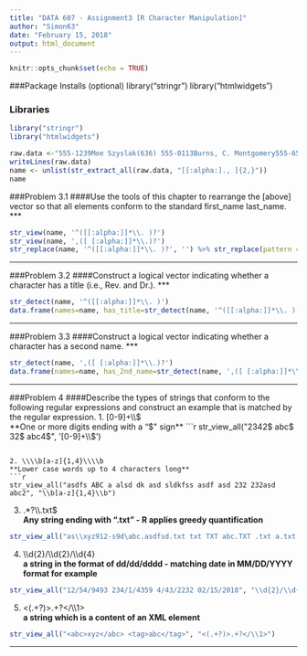 ```yaml
---
title: "DATA 607 - Assignment3 [R Character Manipulation]"
author: "Simon63"
date: "February 15, 2018"
output: html_document
---
```


```r
knitr::opts_chunk$set(echo = TRUE)
```

###Package Installs (optional)
library("stringr")
library("htmlwidgets")

### Libraries
```r
library("stringr")
library("htmlwidgets")
```

```r
raw.data <-"555-1239Moe Szyslak(636) 555-0113Burns, C. Montgomery555-6542Rev. Timothy Lovejoy555 8904Ned Flanders636-555-3226Simpson, Homer5553642Dr. Julius Hibbert";
writeLines(raw.data)
name <- unlist(str_extract_all(raw.data, "[[:alpha:]., ]{2,}"))
name

```

###Problem 3.1
####Use the tools of this chapter to rearrange the [above] vector so that all elements conform to the standard first_name last_name.
***
```r
str_view(name, '^([[:alpha:]]*\\. )?')
str_view(name, ',([ [:alpha:]]*\\.)?')
str_replace(name, '^([[:alpha:]]*\\. )?', '') %>% str_replace(pattern = ',([ [:alpha:]]*\\.)?', replacement =  '')
```
***

###Problem 3.2
####Construct a logical vector indicating whether a character has a title (i.e., Rev. and Dr.).
***
```r
str_detect(name, '^([[:alpha:]]*\\. )')
data.frame(names=name, has_title=str_detect(name, '^([[:alpha:]]*\\. )'))
```
***

###Problem 3.3
####Construct a logical vector indicating whether a character has a second name.
***
```r
str_detect(name, ',([ [:alpha:]]*\\.)?')
data.frame(names=name, has_2nd_name=str_detect(name, ',([ [:alpha:]]*\\.)'))
```
***
###Problem 4
####Describe the types of strings that conform to the following regular expressions and construct an example that is matched by the regular expression.
1. [0-9]+\\\\$  
**One or more digits ending with a "$" sign**
```r
str_view_all("2342$ abc$ 32$ abc4$", '[0-9]+\\$')
```

2. \\\\b[a-z]{1,4}\\\\b  
**Lower case words up to 4 characters long** 
```r
str_view_all("asdfs ABC a alsd dk asd sldkfss asdf asd 232 232asd abc2", "\\b[a-z]{1,4}\\b")
```

3. .*?\\\\.txt$  
**Any string ending with ".txt" - R applies greedy quantification**
```r
str_view_all("as\\xyz912-s9d\abc.asdfsd.txt txt TXT abc.TXT .txt a.txt.abc abc.txt.xyz.txt", ".*?\\.txt$")
```

4. \\\\d{2}/\\\\d{2}/\\\\d{4}  
**a string in the format of dd/dd/dddd - matching date in MM/DD/YYYY format for example**
```r
str_view_all("12/54/9493 234/1/4359 4/43/2232 02/15/2018", "\\d{2}/\\d{2}/\\d{4}")
```

5. <(.+?)>.+?</\\\\1>  
**a string which is a content of an XML element**
```r
str_view_all("<abc>xyz</abc> <tag>abc</tag>", "<(.+?)>.+?</\\1>")
```

***
